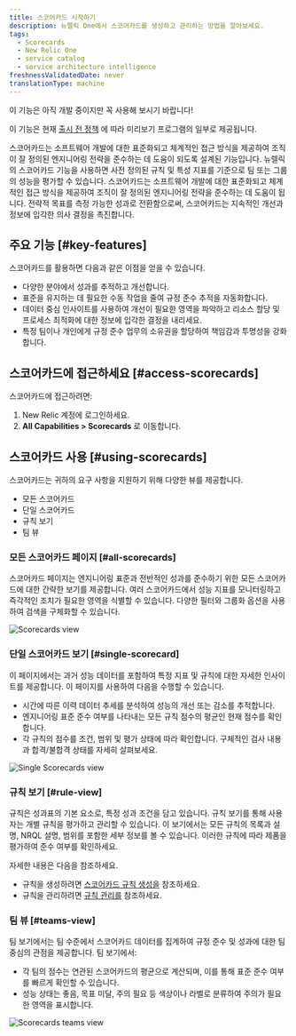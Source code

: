 ```yaml
---
title: 스코어카드 시작하기
description: 뉴렐릭 One에서 스코어카드를 생성하고 관리하는 방법을 알아보세요.
tags:
  - Scorecards
  - New Relic One
  - service catalog
  - service architecture intelligence
freshnessValidatedDate: never
translationType: machine
---
```


<Callout title="시사">
  이 기능은 아직 개발 중이지만 꼭 사용해 보시기 바랍니다!

  이 기능은 현재 [출시 전 정책](/docs/licenses/license-information/referenced-policies/new-relic-pre-release-policy) 에 따라 미리보기 프로그램의 일부로 제공됩니다.
</Callout>

스코어카드는 소프트웨어 개발에 대한 표준화되고 체계적인 접근 방식을 제공하여 조직이 잘 정의된 엔지니어링 전략을 준수하는 데 도움이 되도록 설계된 기능입니다. 뉴렐릭의 스코어카드 기능을 사용하면 사전 정의된 규칙 및 특성 지표를 기준으로 팀 또는 그룹의 성능을 평가할 수 있습니다. 스코어카드는 소프트웨어 개발에 대한 표준화되고 체계적인 접근 방식을 제공하여 조직이 잘 정의된 엔지니어링 전략을 준수하는 데 도움이 됩니다. 전략적 목표를 측정 가능한 성과로 전환함으로써, 스코어카드는 지속적인 개선과 정보에 입각한 의사 결정을 촉진합니다.

## 주요 기능 [#key-features]

스코어카드를 활용하면 다음과 같은 이점을 얻을 수 있습니다.

* 다양한 분야에서 성과를 추적하고 개선합니다.
* 표준을 유지하는 데 필요한 수동 작업을 줄여 규정 준수 추적을 자동화합니다.
* 데이터 중심 인사이트를 사용하여 개선이 필요한 영역을 파악하고 리소스 할당 및 프로세스 최적화에 대한 정보에 입각한 결정을 내리세요.
* 특정 팀이나 개인에게 규정 준수 업무의 소유권을 할당하여 책임감과 투명성을 강화합니다.

## 스코어카드에 접근하세요 [#access-scorecards]

스코어카드에 접근하려면:

1. New Relic 계정에 로그인하세요.
2. **All Capabilities &gt; Scorecards** 로 이동합니다.

## 스코어카드 사용 [#using-scorecards]

스코어카드는 귀하의 요구 사항을 지원하기 위해 다양한 뷰를 제공합니다.

* 모든 스코어카드
* 단일 스코어카드
* 규칙 보기
* 팀 뷰

### 모든 스코어카드 페이지 [#all-scorecards]

스코어카드 페이지는 엔지니어링 표준과 전반적인 성과를 준수하기 위한 모든 스코어카드에 대한 간략한 보기를 제공합니다. 여러 스코어카드에서 성능 지표를 모니터링하고 즉각적인 조치가 필요한 영역을 식별할 수 있습니다. 다양한 필터와 그룹화 옵션을 사용하여 검색을 구체화할 수 있습니다.

<img title="Scorecards view" alt="Scorecards view" src="/images/new-relic-all-scorecards.webp" />

### 단일 스코어카드 보기 [#single-scorecard]

이 페이지에서는 과거 성능 데이터를 포함하여 특정 지표 및 규칙에 대한 자세한 인사이트를 제공합니다. 이 페이지를 사용하여 다음을 수행할 수 있습니다.

* 시간에 따른 이력 데이터 추세를 분석하여 성능의 개선 또는 감소를 추적합니다.
* 엔지니어링 표준 준수 여부를 나타내는 모든 규칙 점수의 평균인 현재 점수를 확인합니다.
* 각 규칙의 점수를 조건, 범위 및 평가 상태에 따라 확인합니다. 구체적인 검사 내용과 합격/불합격 상태를 자세히 살펴보세요.

<img title="Single Scorecards view" alt="Single Scorecards view" src="/images/new-relic-scorecards-details.webp" />

### 규칙 보기 [#rule-view]

규칙은 성과표의 기본 요소로, 특정 성과 조건을 담고 있습니다. 규칙 보기를 통해 사용자는 개별 규칙을 평가하고 관리할 수 있습니다. 이 보기에서는 모든 규칙의 목록과 설명, NRQL 설명, 범위를 포함한 세부 정보를 볼 수 있습니다. 이러한 규칙에 따라 제품을 평가하여 준수 여부를 확인하세요.

자세한 내용은 다음을 참조하세요.

* 규칙을 생성하려면 [스코어카드 규칙 생성을](/docs/service-architecture-intelligence/scorecards/managing-scorecards/#create-scorecard-rules) 참조하세요.
* 규칙을 관리하려면 [규칙 관리를](/docs/service-architecture-intelligence/scorecards/managing-scorecards/#update-rule) 참조하세요.

### 팀 뷰 [#teams-view]

팀 보기에서는 팀 수준에서 스코어카드 데이터를 집계하여 규정 준수 및 성과에 대한 팀 중심의 관점을 제공합니다. 팀 보기에서:

* 각 팀의 점수는 연관된 스코어카드의 평균으로 계산되며, 이를 통해 표준 준수 여부를 빠르게 확인할 수 있습니다.
* 성능 상태는 좋음, 목표 미달, 주의 필요 등 색상이나 라벨로 분류하여 주의가 필요한 영역을 표시합니다.

<img title="Scorecards teams view" alt="Scorecards teams view" src="/images/new-relic-scorecard-teams.webp" />